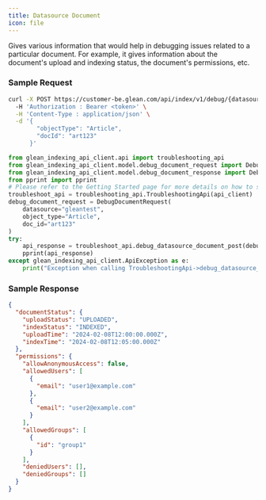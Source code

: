 ```yaml
---
title: Datasource Document
icon: file
---
```



Gives various information that would help in debugging issues related to a particular document. For example, it gives information about the document's upload and indexing status, the document's permissions, etc.

### Sample Request

<Tabs>
<TabItem value="curl" label="cURL">

```bash
curl -X POST https://customer-be.glean.com/api/index/v1/debug/{datasource}/document
  -H 'Authorization : Bearer <token>' \
  -H 'Content-Type : application/json' \
  -d '{
        "objectType": "Article",
        "docId": "art123"
      }'
```

</TabItem>
<TabItem value="python" label="Python">

```python
from glean_indexing_api_client.api import troubleshooting_api
from glean_indexing_api_client.model.debug_document_request import DebugDocumentRequest
from glean_indexing_api_client.model.debug_document_response import DebugDocumentResponse
from pprint import pprint
# Please refer to the Getting Started page for more details on how to setup api_client
troubleshoot_api = troubleshooting_api.TroubleshootingApi(api_client)
debug_document_request = DebugDocumentRequest(
    datasource="gleantest",
    object_type="Article",
    doc_id="art123"
)
try:
    api_response = troubleshoot_api.debug_datasource_document_post(debug_document_request)
    pprint(api_response)
except glean_indexing_api_client.ApiException as e:
    print("Exception when calling TroubleshootingApi->debug_datasource_document_post: %s\n" % e)
```

</TabItem>
</Tabs>

### Sample Response

```json
{
  "documentStatus": {
    "uploadStatus": "UPLOADED",
    "indexStatus": "INDEXED",
    "uploadTime": "2024-02-08T12:00:00.000Z",
    "indexTime": "2024-02-08T12:05:00.000Z"
  },
  "permissions": {
    "allowAnonymousAccess": false,
    "allowedUsers": [
      {
        "email": "user1@example.com"
      },
      {
        "email": "user2@example.com"
      }
    ],
    "allowedGroups": [
      {
        "id": "group1"
      }
    ],
    "deniedUsers": [],
    "deniedGroups": []
  }
}
```
